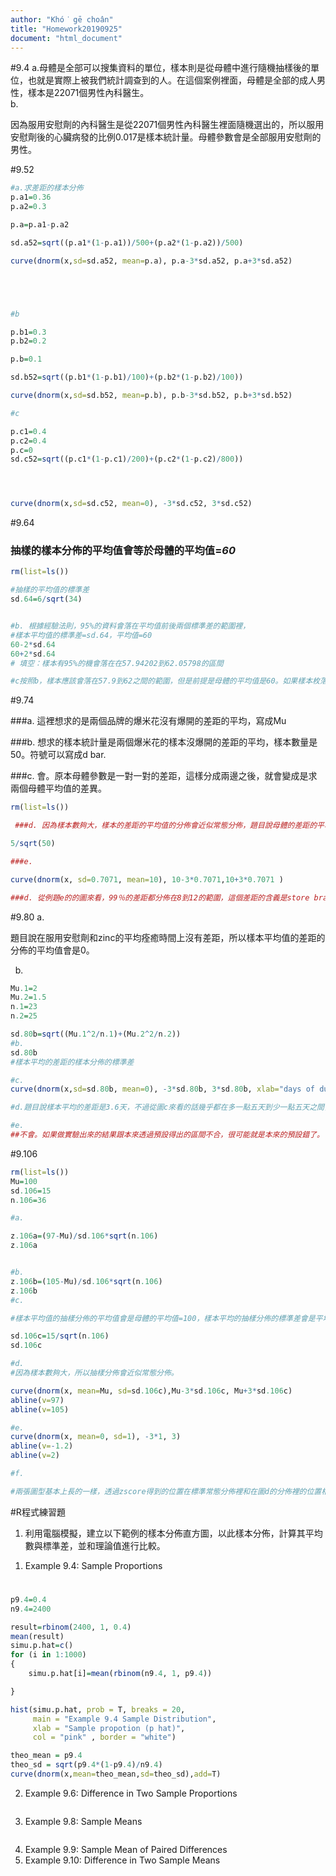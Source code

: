 ```yaml
---
author: "Khó͘ gē choân"
title: "Homework20190925"
document: "html_document"
---
```



#9.4
a.母體是全部可以搜集資料的單位，樣本則是從母體中進行隨機抽樣後的單位，也就是實際上被我們統計調查到的人。在這個案例裡面，母體是全部的成人男性，樣本是22071個男性內科醫生。	
b.

因為服用安慰劑的內科醫生是從22071個男性內科醫生裡面隨機選出的，所以服用安慰劑後的心臟病發的比例0.017是樣本統計量。母體參數會是全部服用安慰劑的男性。

#9.52

```r

#a.求差距的樣本分佈
p.a1=0.36
p.a2=0.3

p.a=p.a1-p.a2

sd.a52=sqrt((p.a1*(1-p.a1))/500+(p.a2*(1-p.a2))/500)

curve(dnorm(x,sd=sd.a52, mean=p.a), p.a-3*sd.a52, p.a+3*sd.a52)





#b

p.b1=0.3
p.b2=0.2

p.b=0.1

sd.b52=sqrt((p.b1*(1-p.b1)/100)+(p.b2*(1-p.b2)/100))

curve(dnorm(x,sd=sd.b52, mean=p.b), p.b-3*sd.b52, p.b+3*sd.b52)

#c

p.c1=0.4
p.c2=0.4
p.c=0
sd.c52=sqrt((p.c1*(1-p.c1)/200)+(p.c2*(1-p.c2)/800))




curve(dnorm(x,sd=sd.c52, mean=0), -3*sd.c52, 3*sd.c52)

```



#9.64 

### 抽樣的樣本分佈的平均值會等於母體的平均值=*60*	 

```r

rm(list=ls())

#抽樣的平均值的標準差
sd.64=6/sqrt(34)


#b. 根據經驗法則，95%的資料會落在平均值前後兩個標準差的範圍裡，
#樣本平均值的標準差=sd.64，平均值=60
60-2*sd.64
60+2*sd.64
# 填空：樣本有95%的機會落在在57.94202到62.05798的區間

#c按照b，樣本應該會落在57.9到62之間的範圍，但是前提是母體的平均值是60。如果樣本枚落在這個區間，代表這個預設很可能是錯誤的。

```

#9.74

###a. 這裡想求的是兩個品牌的爆米花沒有爆開的差距的平均，寫成Mu

###b. 想求的樣本統計量是兩個爆米花的樣本沒爆開的差距的平均，樣本數量是50。符號可以寫成d bar.

###c. 會。原本母體參數是一對一對的差距，這樣分成兩邊之後，就會變成是求兩個母體平均值的差異。



```r

rm(list=ls())

 ###d. 因為樣本數夠大，樣本的差距的平均值的分佈會近似常態分佈，題目說母體的差距的平均值是10個，母體差距的分佈的標準差是5個，樣本數是50個。樣本的差距的平均值也會是10，樣本的差距的標準差會是母體的標準差除以樣本數開根號=0.7071

5/sqrt(50)

###e.

curve(dnorm(x, sd=0.7071, mean=10), 10-3*0.7071,10+3*0.7071 )

###d. 從例題e的的圖來看，99％的差距都分佈在8到12的範圍，這個差距的含義是store brand比name brand沒有爆開的爆米花多的數量。如果抽樣出來store brand沒有爆開的爆米花比name brand少，代表差距的分佈會小於零，從圖來看是幾乎不太可能的事情。


```





#9.80
a.

題目說在服用安慰劑和zinc的平均痊癒時間上沒有差距，所以樣本平均值的差距的分佈的平均值會是0。

b. 

```r
Mu.1=2
Mu.2=1.5
n.1=23
n.2=25

sd.80b=sqrt((Mu.1^2/n.1)+(Mu.2^2/n.2))
#b.
sd.80b
#樣本平均的差距的樣本分佈的標準差

#c.
curve(dnorm(x,sd=sd.80b, mean=0), -3*sd.80b, 3*sd.80b, xlab="days of duration of symptoms")

#d.題目說樣本平均的差距是3.6天，不過從圖c來看的話幾乎都在多一點五天到少一點五天之間，所以不太可能出現差距到3.6天的情況

#e.
##不會。如果做實驗出來的結果跟本來透過預設得出的區間不合，很可能就是本來的預設錯了。


```

#9.106

```r
rm(list=ls())
Mu=100
sd.106=15
n.106=36

#a.

z.106a=(97-Mu)/sd.106*sqrt(n.106)
z.106a


#b.
z.106b=(105-Mu)/sd.106*sqrt(n.106)
z.106b
#c.

#樣本平均值的抽樣分佈的平均值會是母體的平均值=100，樣本平均的抽樣分佈的標準差會是平均值除以樣本數開根號。

sd.106c=15/sqrt(n.106)
sd.106c

#d.
#因為樣本數夠大，所以抽樣分佈會近似常態分佈。

curve(dnorm(x, mean=Mu, sd=sd.106c),Mu-3*sd.106c, Mu+3*sd.106c)
abline(v=97)
abline(v=105)

#e.
curve(dnorm(x, mean=0, sd=1), -3*1, 3)
abline(v=-1.2)
abline(v=2)

#f.

#兩張圖型基本上長的一樣，透過zscore得到的位置在標準常態分佈裡和在圖d的分佈裡的位置相同。

```

#R程式練習題

1. 利用電腦模擬，建立以下範例的樣本分佈直方圖，以此樣本分佈，計算其平均數與標準差，並和理論值進行比較。
1) Example 9.4: Sample Proportions

#

```r


p9.4=0.4
n9.4=2400

result=rbinom(2400, 1, 0.4)
mean(result)
simu.p.hat=c()
for (i in 1:1000)
{
	simu.p.hat[i]=mean(rbinom(n9.4, 1, p9.4))

}

hist(simu.p.hat, prob = T, breaks = 20,
     main = "Example 9.4 Sample Distribution",
     xlab = "Sample propotion (p hat)",
     col = "pink" , border = "white")

theo_mean = p9.4
theo_sd = sqrt(p9.4*(1-p9.4)/n9.4)
curve(dnorm(x,mean=theo_mean,sd=theo_sd),add=T)


```


2) Example 9.6: Difference in Two Sample Proportions

```r



```



3) Example 9.8: Sample Means


```r


```


4) Example 9.9: Sample Mean of Paired Differences
5) Example 9.10: Difference in Two Sample Means



